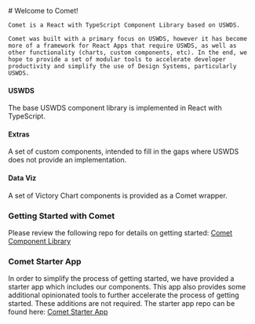 
<Meta title="Welcome" />

<div className="sb-container">
  <div className='sb-section-title'>
    # Welcome to Comet!

    Comet is a React with TypeScript Component Library based on USWDS.

    Comet was built with a primary focus on USWDS, however it has become more of a framework for React Apps that require USWDS, as well as other functionality (charts, custom components, etc). In the end, we hope to provide a set of modular tools to accelerate developer productivity and simplify the use of Design Systems, particularly USWDS.

  </div>
  <div className="sb-section">
    <div className="sb-section-item">
      <h4 className="sb-section-item-heading">USWDS</h4>
      <p className="sb-section-item-paragraph">The base USWDS component library is implemented in React with TypeScript.</p>
    </div>
    <div className="sb-section-item">
      <h4 className="sb-section-item-heading">Extras</h4>
      <p className="sb-section-item-paragraph">A set of custom components, intended to fill in the gaps where USWDS does not provide an implementation.</p>
    </div>
    <div className="sb-section-item">
      <div>
        <h4 className="sb-section-item-heading">Data Viz</h4>
        <p className="sb-section-item-paragraph">A set of Victory Chart components is provided as a Comet wrapper.</p>
      </div>
    </div>
  </div>
   <div className="sb-section">
    <div className="sb-section-item">
      <h3 className="sb-section-item-heading">Getting Started with Comet</h3>
      <p className="sb-section-item-paragraph">
        Please review the following repo for details on getting started:
        <a href="https://github.com/MetroStar/comet" target="_blank">Comet Component Library</a>
      </p>
    </div>
  </div>
   <div className="sb-section">
    <div className="sb-section-item">
      <h3 className="sb-section-item-heading">Comet Starter App</h3>
      <p className="sb-section-item-paragraph">
        In order to simplify the process of getting started, we have provided a starter app which includes our components. This app also provides some additional opinionated tools to further accelerate the process of getting started. These additions are not required. The starter app repo can be found here:
        <a href="https://github.com/MetroStar/comet-starter" target="_blank">Comet Starter App</a>
      </p>
    </div>
  </div>
</div>

<style>
  {`
  .sb-container {
    margin-bottom: 48px;
  }

  .sb-section {
    width: 100%;
    display: flex;
    flex-direction: row;
    gap: 20px;
  }

  img {
    object-fit: cover;
  }

  .sb-section-title {
    margin-bottom: 32px;
  }

  .sb-section a:not(h1 a, h2 a, h3 a) {
    font-size: 14px;
  }

  .sb-section-item, .sb-grid-item {
    flex: 1;
    display: flex;
    flex-direction: column;
  }

  .sb-section-item-heading {
    padding-top: 20px !important;
    padding-bottom: 5px !important;
    margin: 0 !important;
  }
  .sb-section-item-paragraph {
    margin: 0;
    padding-bottom: 10px;
  }

  @media screen and (max-width: 800px) {

  }

  @media screen and (max-width: 600px) {
    .sb-section {
      flex-direction: column;
    }
  }
  `}
</style>
